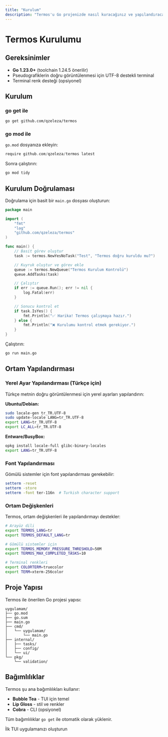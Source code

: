 ```yaml
---
title: "Kurulum"
description: "Termos'u Go projenizde nasıl kuracağınız ve yapılandıracağınız"
---
```


# Termos Kurulumu

## Gereksinimler

- **Go 1.23.0+** (toolchain 1.24.5 önerilir)
- Pseudografiklerin doğru görüntülenmesi için UTF-8 destekli terminal
- Terminal renk desteği (opsiyonel)

## Kurulum

### go get ile

```bash
go get github.com/qzeleza/termos
```

### go mod ile

`go.mod` dosyanıza ekleyin:

```go
require github.com/qzeleza/termos latest
```

Sonra çalıştırın:

```bash
go mod tidy
```

## Kurulum Doğrulaması

Doğrulama için basit bir `main.go` dosyası oluşturun:

```go
package main

import (
    "fmt"
    "log"
    "github.com/qzeleza/termos"
)

func main() {
    // Basit görev oluştur
    task := termos.NewYesNoTask("Test", "Termos doğru kuruldu mu?")

    // Kuyruk oluştur ve görev ekle
    queue := termos.NewQueue("Termos Kurulum Kontrolü")
    queue.AddTasks(task)

    // Çalıştır
    if err := queue.Run(); err != nil {
        log.Fatal(err)
    }

    // Sonucu kontrol et
    if task.IsYes() {
        fmt.Println("✅ Harika! Termos çalışmaya hazır.")
    } else {
        fmt.Println("❌ Kurulumu kontrol etmek gerekiyor.")
    }
}
```

Çalıştırın:

```bash
go run main.go
```

## Ortam Yapılandırması

### Yerel Ayar Yapılandırması (Türkçe için)

Türkçe metnin doğru görüntülenmesi için yerel ayarları yapılandırın:

**Ubuntu/Debian:**
```bash
sudo locale-gen tr_TR.UTF-8
sudo update-locale LANG=tr_TR.UTF-8
export LANG=tr_TR.UTF-8
export LC_ALL=tr_TR.UTF-8
```

**Entware/BusyBox:**
```bash
opkg install locale-full glibc-binary-locales
export LANG=tr_TR.UTF-8
```

### Font Yapılandırması

Gömülü sistemler için font yapılandırması gerekebilir:

```bash
setterm -reset
setterm -store
setterm -font ter-116n  # Turkish character support
```

### Ortam Değişkenleri

Termos, ortam değişkenleri ile yapılandırmayı destekler:

```bash
# Arayüz dili
export TERMOS_LANG=tr
export TERMOS_DEFAULT_LANG=tr

# Gömülü sistemler için
export TERMOS_MEMORY_PRESSURE_THRESHOLD=50M
export TERMOS_MAX_COMPLETED_TASKS=10

# Terminal renkleri
export COLORTERM=truecolor
export TERM=xterm-256color
```

## Proje Yapısı

Termos ile önerilen Go projesi yapısı:

```
uygulamam/
├── go.mod
├── go.sum
├── main.go
├── cmd/
│   └── uygulamam/
│       └── main.go
├── internal/
│   ├── tasks/
│   ├── config/
│   └── ui/
└── pkg/
    └── validation/
```

## Bağımlılıklar

Termos şu ana bağımlılıkları kullanır:

- **Bubble Tea** - TUI için temel
- **Lip Gloss** - stil ve renkler
- **Cobra** - CLI (opsiyonel)

Tüm bağımlılıklar `go get` ile otomatik olarak yüklenir.

<Card title="Sonraki Adım" icon="arrow-right" href="/tr/quick-start">
  İlk TUI uygulamanızı oluşturun
</Card>